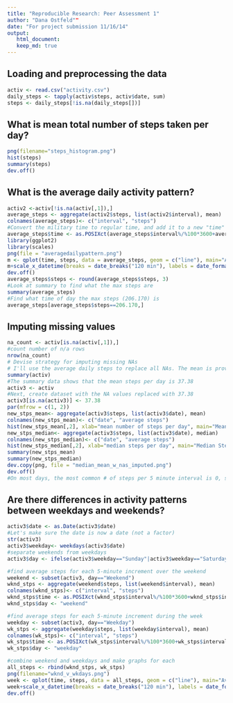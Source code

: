 ```yaml
---
title: "Reproducible Research: Peer Assessment 1"
author: "Dana Ostfeld""
date: "For project submission 11/16/14"
output: 
   html_document:
   keep_md: true
---
```


## Loading and preprocessing the data
```r
activ <- read.csv("activity.csv")
daily_steps <- tapply(activ$steps, activ$date, sum)
steps <- daily_steps[!is.na(daily_steps[])]
```

## What is mean total number of steps taken per day?
```r
png(filename="steps_histogram.png")
hist(steps)
summary(steps)
dev.off()
```

## What is the average daily activity pattern?

```r
activ2 <-activ[!is.na(activ[,1]),]
average_steps <- aggregate(activ2$steps, list(activ2$interval), mean)
colnames(average_steps)<- c("interval", "steps")
#Convert the military time to regular time, and add it to a new "time" column
average_steps$time <- as.POSIXct(average_steps$interval%/%100*3600+average_steps$interval%%100*60, "%H:%M:%S", origin = "2000-01-01 00:00:00")
library(ggplot2)
library(scales)
png(file = "averagedailypattern.png")
m <- qplot(time, steps, data = average_steps, geom = c("line"), main="Average Steps per Day, 10/12-11/12")
m+scale_x_datetime(breaks = date_breaks("120 min"), labels = date_format("%H:%M"))
dev.off()
average_steps$steps <- round(average_steps$steps, 3)
#Look at summary to find what the max steps are
summary(average_steps)
#Find what time of day the max steps (206.170) is
average_steps[average_steps$steps==206.170,]
```

## Imputing missing values
```r
na_count <- activ[is.na(activ[,1]),]
#count number of n/a rows
nrow(na_count)
# Devise strategy for imputing missing NAs
# I'll use the average daily steps to replace all NAs. The mean is provided in the summary data.
summary(activ)
#The summary data shows that the mean steps per day is 37.38
activ3 <- activ
#Next, create dataset with the NA values replaced with 37.38
activ3[is.na(activ3)] <- 37.38
par(mfrow = c(1, 2))
new_stps_mean<- aggregate(activ3$steps, list(activ3$date), mean)
colnames(new_stps_mean)<- c("date", "average steps")
hist(new_stps_mean[,2], xlab="mean number of steps per day", main="Mean Steps/Day")
new_stps_median<- aggregate(activ3$steps, list(activ3$date), median)
colnames(new_stps_median)<- c("date", "average steps")
hist(new_stps_median[,2], xlab="median steps per day", main="Median Steps/Day")
summary(new_stps_mean)
summary(new_stps_median)
dev.copy(png, file = "median_mean_w_nas_imputed.png")
dev.off()
#On most days, the most common # of steps per 5 minute interval is 0, so the median is often 0.
```

## Are there differences in activity patterns between weekdays and weekends?
```r
activ3$date <- as.Date(activ3$date)
#Let's make sure the date is now a date (not a factor)
str(activ3)
activ3$weekday<- weekdays(activ3$date)
#separate weekends from weekdays
activ3$day <- ifelse(activ3$weekday=="Sunday"|activ3$weekday=="Saturday", "Weekend", "Weekday") 

#find average steps for each 5-minute increment over the weekend
weekend <- subset(activ3, day=="Weekend")
wknd_stps <- aggregate(weekend$steps, list(weekend$interval), mean)
colnames(wknd_stps)<- c("interval", "steps")
wknd_stps$time <- as.POSIXct(wknd_stps$interval%/%100*3600+wknd_stps$interval%%100*60, "%H:%M:%S", origin = "2000-01-01 00:00:00")
wknd_stps$day <- "weekend"

#find average steps for each 5-minute increment during the week
weekday <- subset(activ3, day=="Weekday")
wk_stps <- aggregate(weekday$steps, list(weekday$interval), mean)
colnames(wk_stps)<- c("interval", "steps")
wk_stps$time <- as.POSIXct(wk_stps$interval%/%100*3600+wk_stps$interval%%100*60, "%H:%M:%S", origin = "2000-01-01 00:00:00")
wk_stps$day <- "weekday"

#combine weekend and weekdays and make graphs for each
all_steps <- rbind(wknd_stps, wk_stps)
png(filename="wknd_v_wkdays.png")
week <- qplot(time, steps, data = all_steps, geom = c("line"), main="Average Weekday Steps per Day, Oct/12-Nov/12", facets = day~.)
week+scale_x_datetime(breaks = date_breaks("120 min"), labels = date_format("%H:%M"))
dev.off()
```